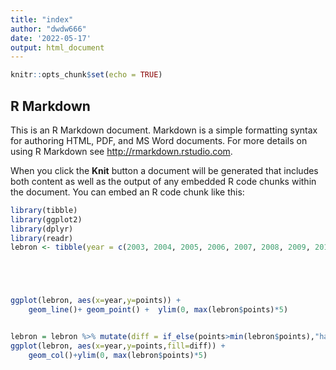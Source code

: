 ```yaml
---
title: "index"
author: "dwdw666"
date: '2022-05-17'
output: html_document
---
```


```r
knitr::opts_chunk$set(echo = TRUE)
```

## R Markdown

This is an R Markdown document. Markdown is a simple formatting syntax for authoring HTML, PDF, and MS Word documents. For more details on using R Markdown see <http://rmarkdown.rstudio.com>.

When you click the **Knit** button a document will be generated that includes both content as well as the output of any embedded R code chunks within the document. You can embed an R code chunk like this:

```r
library(tibble)
library(ggplot2)
library(dplyr) 
library(readr)
lebron <- tibble(year = c(2003, 2004, 2005, 2006, 2007, 2008, 2009, 2010, 2011, 2012, 2013, 2014, 2015, 2016), points = c(20.9, 27.2, 31.4, 27.3, 30, 28.4, 29.7, 26.8, 27.1, 26.8, 27.1, 25.3, 25.3, 26.4))





ggplot(lebron, aes(x=year,y=points)) + 
    geom_line()+ geom_point() +  ylim(0, max(lebron$points)*5)


lebron = lebron %>% mutate(diff = if_else(points>min(lebron$points),"haut","sous")) 
ggplot(lebron, aes(x=year,y=points,fill=diff)) + 
    geom_col()+ylim(0, max(lebron$points)*5)


```


